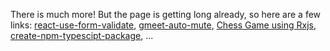There is much more! But the page is getting long
already, so here are a few links: [react-use-form-validate](https://www.npmjs.com/package/react-use-form-validate), 
[gmeet-auto-mute](https://chromewebstore.google.com/detail/google-meet-auto-mute/ljkbihkcmindjjegbehbaiohgejajbbd),
[Chess Game using Rxjs](https://chess-2-0.vercel.app/),
[create-npm-typescipt-package](https://www.npmjs.com/package/create-npm-typescript-package),
...